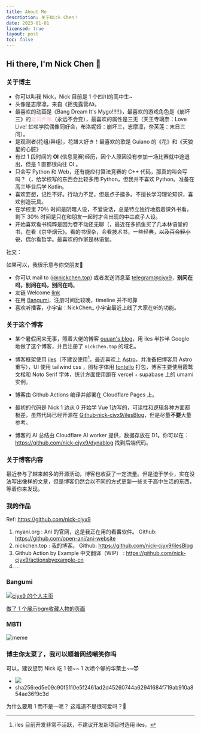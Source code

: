 ```yaml
---
title: About Me
description: 关于Nick Chen！
date: 2023-01-01
licensed: true
layout: post
toc: false
---
```



## Hi there, I'm Nick Chen 👋

### 关于博主

- 你可以叫我 Nick，Nick 目前是 1 个四川的高中生~
- 头像是志摩凛，来自《摇曳露营Δ》。
- 最喜欢的动画是《Bang Dream It's Mygo!!!!!》，最喜欢的游戏角色是《崩坏三》的<font color="#f5c7d2">爱莉希雅</font>（永远不会变），最喜欢的属性是三无（天王寺璃奈：Love Live! 虹咲学院偶像同好会，布洛妮娅：崩坏三，志摩凛，奈芙莲：末日三问）。
- 是观测者(花组/异组)，花譜大好き！最喜欢的歌是 Guiano 的《花》和《天狼星的心脏》
- 有过 1 段时间的 **OI** (信息竞赛)经历，因个人原因没有参加一场比赛就中途退出，但是 1 直都很向往 OI 。
- 只会写 Python 和 Web，还有能应付算法竞赛的 C++ 代码，那真的叫会写吗？（，给学校写的东西会比较多用 Python，但我并不喜欢 Python。准备在高三毕业后学 Kotlin。
- 喜欢妄想，记性不好。行动力不足，但是点子挺多。不擅长学习理论知识，喜欢创造玩具。
- 在学校里 70％ 时间是阴暗人设，不爱说话，总是特立独行地抱着课外书看，剩下 30％ 时间是只在和朋友一起时才会出现的~~中二~~疯子人设。
- 开始喜欢看书纯粹是因为卷不动还无聊（，最近在多抓鱼买了几本林语堂的书，在看《京华烟云》。看的书很杂，会看技术书，一些经典，~~以及百合轻小说~~，偶尔看哲学。最喜欢的作家是林语堂。

社交：

如果可以，我很乐意与你交朋友🤗

- 你可以 mail to (i@nickchen.top) 或者发送消息至  [telegram@cjyx9](https://t.me/cjyx9)，**别问在吗，别问在吗，别问在吗**。
- 友链 Welcome [link](https://nickchen.top/links)
- 在用 [Bangumi](https://bgm.tv/user/cjyx9)，注册时间比较晚，timeline 并不可靠
- 喜欢听播客，小宇宙：NickChen_ 小宇宙最近上线了大家在听的功能。

### 关于这个博客

- 某个暑假闲来无事，照着大佬的博客 [ouuan's blog](https://ouuan.moe/)，用 iles 半抄半 Google 地做了这个博客，并且注册了 `nickchen.top` 的域名。

- 博客框架使用 [iles](https://iles.pages.dev)（不建议使用[^1]，最近喜欢上  [Astro](https://astro.build)，并准备把博客用 Astro 重写），UI 使用 tailwind css ，图标字体用 [fontello](https://fontello.com/) 打包，博客主要使用霞鹜文楷和 Noto Serif 字体，统计方面使用跑在 vercel + supabase 上的 umami 实例。

[^1]: iles 目前开发非常不活跃，不建议开发新项目时选用 iles。

- 博客由 Github Actions 编译并部署在 Cloudflare Pages 上。

- 最初的代码是 Nick 1 边从 0 开始学 Vue 1边写的，可读性和逻辑各种方面都极差，虽然代码已经开源在 [Github·nick-cjyx9/ilesBlog](https://github.com/nick-cjyx9/ilesBlog)，但是尽量**不要**大量参考。

- 博客的 AI 总结由 Cloudflare AI worker 提供，数据存放在 D1。你可以在：https://github.com/nick-cjyx9/dynablog 找到后端代码。

### 关于博客内容

最近参与了越来越多的开源活动，博客也收获了一定流量。但是迫于学业，实在没法写出像样的文章，但是博客仍然会以不同的方式更新一些关于高中生活的东西，等着你来发现。

### 我的作品

Ref: https://github.com/nick-cjyx9

1. myani.org : Ani 的官网，这是我正在用的看番软件。 Github: https://github.com/open-ani/ani-website
2. nickchen.top : 我的博客。 Github: https://github.com/nick-cjyx9/ilesBlog
3. Github Action by Example 中文翻译（WIP） :  https://github.com/nick-cjyx9/actionsbyexample-cn
4. ...


### Bangumi

<a href="http://bgm.tv/user/cjyx9"><img src="http://bgm.tv/chart/img/765028" border="0" alt="cjyx9 的个人主页" /></a>

[做了 1 个展示bgm收藏人物的页面](/girls)

### MBTI

![meme](~/images/about/no_mbti.jpg)

### 博主你太菜了，我可以顺着网线嘲笑你吗

可以，建议惩罚 Nick 吃 1 顿~~ 1 次喷个够的华莱士~~😈
- <img src="/about/vme50.jpg" class="w-1/3"/>
- sha256:ed5e09c90f5110e5f2461ad2d45260744a62941684f719ab910a854ae36f9c3d

为什么要用 1 而不是一呢？
这难道不是很可爱吗？🤩
